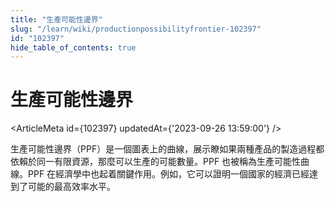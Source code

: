 ```yaml
---
title: "生產可能性邊界"
slug: "/learn/wiki/productionpossibilityfrontier-102397"
id: "102397"
hide_table_of_contents: true
---
```



# 生產可能性邊界

<ArticleMeta id={102397} updatedAt={'2023-09-26 13:59:00'} />
<div className='border-solid border-b border-t-0 my-4 border-[var(--ifm-color-gray-300)]' />

生產可能性邊界（PPF）是一個圖表上的曲線，展示瞭如果兩種產品的製造過程都依賴於同一有限資源，那麼可以生產的可能數量。PPF 也被稱為生產可能性曲線。PPF 在經濟學中也起着關鍵作用。例如，它可以證明一個國家的經濟已經達到了可能的最高效率水平。
